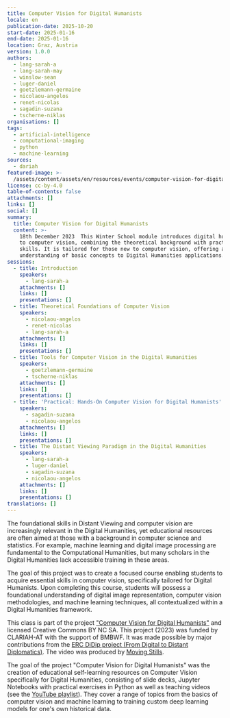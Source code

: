```yaml
---
title: Computer Vision for Digital Humanists
locale: en
publication-date: 2025-10-20
start-date: 2025-01-16
end-date: 2025-01-16
location: Graz, Austria
version: 1.0.0
authors:
  - lang-sarah-a
  - lang-sarah-may
  - winslow-sean
  - luger-daniel
  - goetzlemann-germaine
  - nicolaou-angelos
  - renet-nicolas
  - sagadin-suzana
  - tscherne-niklas
organisations: []
tags:
  - artificial-intelligence
  - computational-imaging
  - python
  - machine-learning
sources:
  - dariah
featured-image: >-
  /assets/content/assets/en/resources/events/computer-vision-for-digital-humanists/featured-image.png
license: cc-by-4.0
table-of-contents: false
attachments: []
links: []
social: []
summary:
  title: Computer Vision for Digital Humanists
  content: >-
    18th December 2023  This Winter School module introduces digital humanists
    to computer vision, combining the theoretical background with practical
    skills. It is tailored for those new to computer vision, offering a broad
    understanding of basic concepts to Digital Humanities applications.
sessions:
  - title: Introduction
    speakers:
      - lang-sarah-a
    attachments: []
    links: []
    presentations: []
  - title: Theoretical Foundations of Computer Vision
    speakers:
      - nicolaou-angelos
      - renet-nicolas
      - lang-sarah-a
    attachments: []
    links: []
    presentations: []
  - title: Tools for Computer Vision in the Digital Humanities
    speakers:
      - goetzlemann-germaine
      - tscherne-niklas
    attachments: []
    links: []
    presentations: []
  - title: 'Practical: Hands-On Computer Vision for Digital Humanists'
    speakers:
      - sagadin-suzana
      - nicolaou-angelos
    attachments: []
    links: []
    presentations: []
  - title: The Distant Viewing Paradigm in the Digital Humanities
    speakers:
      - lang-sarah-a
      - luger-daniel
      - sagadin-suzana
      - nicolaou-angelos
    attachments: []
    links: []
    presentations: []
translations: []
---
```

The foundational skills in Distant Viewing and computer vision are increasingly relevant in the Digital Humanities, yet educational resources are often aimed at those with a background in computer science and statistics. For example, machine learning and digital image processing are fundamental to the Computational Humanities, but many scholars in the Digital Humanities lack accessible training in these areas.

The goal of this project was to create a focused course enabling students to acquire essential skills in computer vision, specifically tailored for Digital Humanists. Upon completing this course, students will possess a foundational understanding of digital image representation, computer vision methodologies, and machine learning techniques, all contextualized within a Digital Humanities framework.

This class is part of the project ["Computer Vision for Digital Humanists"](https://dha.acdh.oeaw.ac.at/en/computer-vision-digital-humanists) and licensed Creative Commons BY NC SA. This project (2023) was funded by CLARIAH-AT with the support of BMBWF. It was made possible by major contributions from the [ERC DiDip project (From Digital to Distant Diplomatics)](https://didip.hypotheses.org/). The video was produced by [Moving Stills](https://www.moving-stills.com/).

The goal of the project "Computer Vision for Digital Humanists" was the creation of educational self-learning resources on Computer Vision specifically for Digital Humanities, consisting of slide decks, Jupyter Notebooks with practical exercises in Python as well as teaching videos (see the [YouTube playlist](https://youtu.be/WOPf5jY68uY?si=k78F3ffOxbYQOuWn)). They cover a range of topics from the basics of computer vision and machine learning to training custom deep learning models for one's own historical data.
